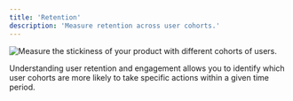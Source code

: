```yaml
---
title: 'Retention'
description: 'Measure retention across user cohorts.'
---
```


<Frame caption="Measure the stickiness of your product with different cohorts of users. ">
  <img src="/images/retention.png" alt="Measure the stickiness of your product with different cohorts of users." />
</Frame>

Understanding user retention and engagement allows you to identify which user cohorts are more likely to take specific actions within a given time period. 

